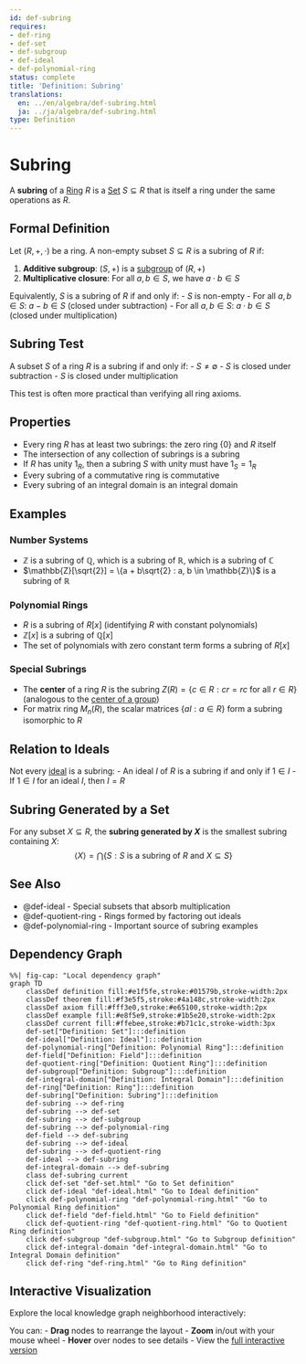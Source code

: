 ```yaml
---
id: def-subring
requires:
- def-ring
- def-set
- def-subgroup
- def-ideal
- def-polynomial-ring
status: complete
title: 'Definition: Subring'
translations:
  en: ../en/algebra/def-subring.html
  ja: ../ja/algebra/def-subring.html
type: Definition
---
```


# Subring {#def-subring}

A **subring** of a [Ring](def-ring.qmd) $R$ is a [Set](../logic-set-theory/def-set.qmd) $S \subseteq R$ that is itself a ring under the same operations as $R$.

## Formal Definition

Let $(R, +, \cdot)$ be a ring. A non-empty subset $S \subseteq R$ is a subring of $R$ if:

1. **Additive subgroup**: $(S, +)$ is a [subgroup](def-subgroup.qmd) of $(R, +)$
2. **Multiplicative closure**: For all $a, b \in S$, we have $a \cdot b \in S$

Equivalently, $S$ is a subring of $R$ if and only if:
- $S$ is non-empty
- For all $a, b \in S$: $a - b \in S$ (closed under subtraction)
- For all $a, b \in S$: $a \cdot b \in S$ (closed under multiplication)

## Subring Test

A subset $S$ of a ring $R$ is a subring if and only if:
- $S \neq \emptyset$
- $S$ is closed under subtraction
- $S$ is closed under multiplication

This test is often more practical than verifying all ring axioms.

## Properties

- Every ring $R$ has at least two subrings: the zero ring $\{0\}$ and $R$ itself
- The intersection of any collection of subrings is a subring
- If $R$ has unity $1_R$, then a subring $S$ with unity must have $1_S = 1_R$
- Every subring of a commutative ring is commutative
- Every subring of an integral domain is an integral domain

## Examples

### Number Systems
- $\mathbb{Z}$ is a subring of $\mathbb{Q}$, which is a subring of $\mathbb{R}$, which is a subring of $\mathbb{C}$
- $\mathbb{Z}[\sqrt{2}] = \{a + b\sqrt{2} : a, b \in \mathbb{Z}\}$ is a subring of $\mathbb{R}$

### Polynomial Rings
- $R$ is a subring of $R[x]$ (identifying $R$ with constant polynomials)
- $\mathbb{Z}[x]$ is a subring of $\mathbb{Q}[x]$
- The set of polynomials with zero constant term forms a subring of $R[x]$

### Special Subrings
- The **center** of a ring $R$ is the subring $Z(R) = \{c \in R : cr = rc \text{ for all } r \in R\}$ (analogous to the [center of a group](def-center-of-group.qmd))
- For matrix ring $M_n(R)$, the scalar matrices $\{aI : a \in R\}$ form a subring isomorphic to $R$

## Relation to Ideals

Not every [ideal](def-ideal.qmd) is a subring:
- An ideal $I$ of $R$ is a subring if and only if $1 \in I$
- If $1 \in I$ for an ideal $I$, then $I = R$

## Subring Generated by a Set

For any subset $X \subseteq R$, the **subring generated by $X$** is the smallest subring containing $X$:
$$\langle X \rangle = \bigcap \{S : S \text{ is a subring of } R \text{ and } X \subseteq S\}$$

## See Also

- @def-ideal - Special subsets that absorb multiplication
- @def-quotient-ring - Rings formed by factoring out ideals
- @def-polynomial-ring - Important source of subring examples

## Dependency Graph

```mermaid
%%| fig-cap: "Local dependency graph"
graph TD
    classDef definition fill:#e1f5fe,stroke:#01579b,stroke-width:2px
    classDef theorem fill:#f3e5f5,stroke:#4a148c,stroke-width:2px
    classDef axiom fill:#fff3e0,stroke:#e65100,stroke-width:2px
    classDef example fill:#e8f5e9,stroke:#1b5e20,stroke-width:2px
    classDef current fill:#ffebee,stroke:#b71c1c,stroke-width:3px
    def-set["Definition: Set"]:::definition
    def-ideal["Definition: Ideal"]:::definition
    def-polynomial-ring["Definition: Polynomial Ring"]:::definition
    def-field["Definition: Field"]:::definition
    def-quotient-ring["Definition: Quotient Ring"]:::definition
    def-subgroup["Definition: Subgroup"]:::definition
    def-integral-domain["Definition: Integral Domain"]:::definition
    def-ring["Definition: Ring"]:::definition
    def-subring["Definition: Subring"]:::definition
    def-subring --> def-ring
    def-subring --> def-set
    def-subring --> def-subgroup
    def-subring --> def-polynomial-ring
    def-field --> def-subring
    def-subring --> def-ideal
    def-subring --> def-quotient-ring
    def-ideal --> def-subring
    def-integral-domain --> def-subring
    class def-subring current
    click def-set "def-set.html" "Go to Set definition"
    click def-ideal "def-ideal.html" "Go to Ideal definition"
    click def-polynomial-ring "def-polynomial-ring.html" "Go to Polynomial Ring definition"
    click def-field "def-field.html" "Go to Field definition"
    click def-quotient-ring "def-quotient-ring.html" "Go to Quotient Ring definition"
    click def-subgroup "def-subgroup.html" "Go to Subgroup definition"
    click def-integral-domain "def-integral-domain.html" "Go to Integral Domain definition"
    click def-ring "def-ring.html" "Go to Ring definition"
```

## Interactive Visualization

Explore the local knowledge graph neighborhood interactively:

::: {.graph-viz data-id="def-subring" data-width="700" data-height="500"}
:::

You can:
- **Drag** nodes to rearrange the layout
- **Zoom** in/out with your mouse wheel
- **Hover** over nodes to see details
- View the [full interactive version](../../output/interactive/def-subring.html){target="_blank"}
